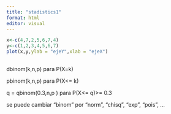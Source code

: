 ```yaml
---
title: "stadistics1"
format: html
editor: visual
---
```


```r
x<-c(4,7,2,5,6,7,4)
y<-c(1,2,3,4,5,6,7)
plot(x,y,ylab = "ejeY",xlab = "ejeX")
```

## 

dbinom(k,n,p) para P(X=k)

pbinom(k,n,p) para P(X\<= k)

q = qbinom(0.3,n,p ) para P(X\<= q)\>= 0.3

se puede cambiar "binom" por "norm", "chisq", "exp", "pois", ...
